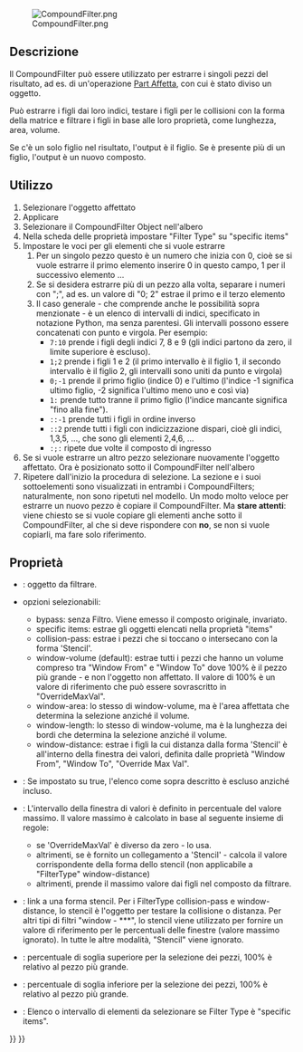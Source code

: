 <languages/>
{{Docnav/it
|[[Part_ExplodeCompound/it|Esplodi composto]]
|[[Part_Boolean/it|Operazione booleana]]
|[[Part_Workbench/it|Part]]
|IconL=Part_ExplodeCompound.svg
|IconR=Part_Boolean.svg
|IconC=Workbench_Part.svg
}}

{{GuiCommand/it
|Name=Part Compound‏‎Filter
|Name/it=Part filtra composto
|MenuLocation=Parte → Composto → Filtra composto
|Workbenches=[[Part Workbench/it|Part]]
|Version=0.17
}}

[[File:CompoundFilter.png]]

<span id="Description"></span>
==Descrizione==

Il CompoundFilter può essere utilizzato per estrarre i singoli pezzi del risultato, ad es. di un'operazione [[Part_Slice/it|Part Affetta]], con cui è stato diviso un oggetto.

Può estrarre i figli dai loro indici, testare i figli per le collisioni con la forma della matrice e filtrare i figli in base alle loro proprietà, come lunghezza, area, volume.

Se c'è un solo figlio nel risultato, l'output è il figlio. Se è presente più di un figlio, l'output è un nuovo composto.

<span id="Usage"></span>
==Utilizzo==

<div class="mw-translate-fuzzy">
# Selezionare l'oggetto affettato
# Applicare {{MenuCommand|Parte → Composto → Filtra composto}}
# Selezionare il CompoundFilter Object nell'albero
# Nella scheda delle proprietà impostare "Filter Type" su "specific items"
# Impostare le voci per gli elementi che si vuole estrarre
## Per un singolo pezzo questo è un numero che inizia con 0, cioè se si vuole estrarre il primo elemento inserire 0 in questo campo, 1 per il successivo elemento ...
## Se si desidera estrarre più di un pezzo alla volta, separare i numeri con ";", ad es. un valore di "0; 2" estrae il primo e il terzo elemento
## Il caso generale - che comprende anche le possibilità sopra menzionate - è un elenco di intervalli di indici, specificato in notazione Python, ma senza parentesi. Gli intervalli possono essere concatenati con punto e virgola. Per esempio:
##*   <tt>7:10</tt> prende i figli degli indici 7, 8 e 9 (gli indici partono da zero, il limite superiore è escluso).
##*   <tt>1;2 </tt> prende i figli 1 e 2 (il primo intervallo è il figlio 1, il secondo intervallo è il figlio 2, gli intervalli sono uniti da punto e virgola)
##*   <tt>0;-1</tt> prende il primo figlio (indice 0) e l'ultimo (l'indice -1 significa ultimo figlio, -2 significa l'ultimo meno uno e così via)
##*   <tt>1:  </tt> prende tutto tranne il primo figlio (l'indice mancante significa "fino alla fine").
##*   <tt>::-1</tt> prende tutti i figli in ordine inverso
##*   <tt>::2 </tt> prende tutti i figli con indicizzazione dispari, cioè gli indici, 1,3,5, ..., che sono gli elementi 2,4,6, ...
##*   <tt>:;: </tt> ripete due volte il composto di ingresso
# Se si vuole estrarre un altro pezzo selezionare nuovamente l'oggetto affettato. Ora è posizionato sotto il CompoundFilter nell'albero
# Ripetere dall'inizio la procedura di selezione. La sezione e i suoi sottoelementi sono visualizzati in entrambi i CompoundFilters; naturalmente, non sono ripetuti nel modello. Un modo molto veloce per estrarre un nuovo pezzo è copiare il CompoundFilter. Ma '''stare attenti''': viene chiesto se si vuole copiare gli elementi anche sotto il CompoundFilter, al che si deve rispondere con '''no''', se non si vuole copiarli, ma fare solo riferimento.
</div>

<span id="Properties"></span>
== Proprietà ==

* {{PropertyData|Base}}: oggetto da filtrare.
* {{PropertyData|Filter Type}} opzioni selezionabili:
** bypass: senza Filtro. Viene emesso il composto originale, invariato.
** specific items: estrae gli oggetti elencati nella proprietà "items"
** collision-pass: estrae i pezzi che si toccano o intersecano con la forma 'Stencil'.
** window-volume (default): estrae tutti i pezzi che hanno un volume compreso tra "Window From" e "Window To" dove 100% è il pezzo più grande - e non l'oggetto non affettato. Il valore di 100% è un valore di riferimento che può essere sovrascritto in "OverrideMaxVal".
** window-area: lo stesso di window-volume, ma è l'area affettata che determina la selezione anziché il volume.
** window-length: lo stesso di window-volume, ma è la lunghezza dei bordi che determina la selezione anziché il volume.
** window-distance: estrae i figli la cui distanza dalla forma 'Stencil' è all'interno della finestra dei valori, definita dalle proprietà "Window From", "Window To", "Override Max Val".
* {{PropertyData|Invert}}: Se impostato su true, l'elenco come sopra descritto è escluso anziché incluso.
* {{PropertyData|Override Max Val}}: L'intervallo della finestra di valori è definito in percentuale del valore massimo. Il valore massimo è calcolato in base al seguente insieme di regole:
** se 'OverrideMaxVal' è diverso da zero - lo usa.
** altrimenti, se è fornito un collegamento a 'Stencil' - calcola il valore corrispondente della forma dello stencil (non applicabile a "FilterType" window-distance)
** altrimenti, prende il massimo valore dai figli nel composto da filtrare.
* {{PropertyData|Stencil}}: link a una forma stencil. Per i FilterType collision-pass e window-distance, lo stencil è l'oggetto per testare la collisione o distanza. Per altri tipi di filtri "window - ***", lo stencil viene utilizzato per fornire un valore di riferimento per le percentuali delle finestre (valore massimo ignorato). In tutte le altre modalità, "Stencil" viene ignorato.
* {{PropertyData|Window From}}: percentuale di soglia superiore per la selezione dei pezzi, 100% è relativo al pezzo più grande.
* {{PropertyData|Window To}}: percentuale di soglia inferiore per la selezione dei pezzi, 100% è relativo al pezzo più grande.
* {{PropertyData|items}}: Elenco o intervallo di elementi da selezionare se Filter Type è "specific items".



{{Docnav/it
|[[Part_ExplodeCompound/it|Esplodi composto]]
|[[Part_Boolean/it|Operazione booleana]]
|[[Part_Workbench/it|Part]]
|IconL=Part_ExplodeCompound.svg
|IconR=Part_Boolean.svg
|IconC=Workbench_Part.svg
}}

{{Part Tools navi{{#translation:}}}}
{{Userdocnavi{{#translation:}}}}
{{clear}}